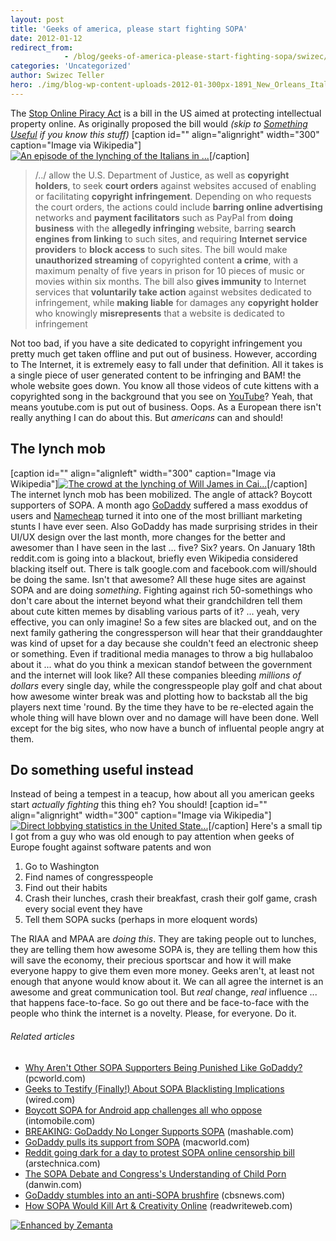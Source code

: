 ```yaml
---
layout: post
title: 'Geeks of america, please start fighting SOPA'
date: 2012-01-12
redirect_from: 
            - /blog/geeks-of-america-please-start-fighting-sopa/swizec/3426
categories: 'Uncategorized'
author: Swizec Teller
hero: ./img/blog-wp-content-uploads-2012-01-300px-1891_New_Orleans_Italian_lynching5.jpg
---
```

The [Stop Online Piracy Act](http://en.wikipedia.org/wiki/SOPA) is a bill in the US aimed at protecting intellectual property online. As originally proposed the bill would _(skip to [Something Useful](#something_useful) if you know this stuff)_ \[caption id="" align="alignright" width="300" caption="Image via Wikipedia"][![An episode of the lynching of the Italians in ...](./img/blog-wp-content-uploads-2012-01-300px-1891_New_Orleans_Italian_lynching5.jpg "An episode of the lynching of the Italians in ...")](http://commons.wikipedia.org/wiki/File:1891_New_Orleans_Italian_lynching.jpg)\[/caption]

> /../ allow the U.S. Department of Justice, as well as **copyright holders**, to seek **court orders** against websites accused of enabling or facilitating **copyright infringement**. Depending on who requests the court orders, the actions could include **barring online advertising** networks and **payment facilitators** such as PayPal from **doing business** with the **allegedly infringing** website, barring **search engines from linking** to such sites, and requiring **Internet service providers** to **block access** to such sites. The bill would make **unauthorized streaming** of copyrighted content **a crime**, with a maximum penalty of five years in prison for 10 pieces of music or movies within six months. The bill also **gives immunity** to Internet services that **voluntarily take action** against websites dedicated to infringement, while **making liable** for damages any **copyright holder** who knowingly **misrepresents** that a website is dedicated to infringement

Not too bad, if you have a site dedicated to copyright infringement you pretty much get taken offline and put out of business. However, according to The Internet, it is extremely easy to fall under that definition. All it takes is a single piece of user generated content to be infringing and BAM! the whole website goes down. You know all those videos of cute kittens with a copyrighted song in the background that you see on [YouTube](http://www.youtube.com/ "YouTube")? Yeah, that means youtube.com is put out of business. Oops. As a European there isn't really anything I can do about this. But _americans_ can and should!

## The lynch mob

\[caption id="" align="alignleft" width="300" caption="Image via Wikipedia"][![The crowd at the lynching of Will James in Cai...](./img/blog-wp-content-uploads-2012-01-300px-WillJamesMob4.gif "The crowd at the lynching of Will James in Cai...")](http://en.wikipedia.org/wiki/File:WillJamesMob.gif)\[/caption] The internet lynch mob has been mobilized. The angle of attack? Boycott supporters of SOPA. A month ago [GoDaddy](http://www.godaddy.com/ "Go Daddy") suffered a mass exoddus of users and [Namecheap](http://www.namecheap.com/ "Namecheap") turned it into one of the most brilliant marketing stunts I have ever seen. Also GoDaddy has made surprising strides in their UI/UX design over the last month, more changes for the better and awesomer than I have seen in the last ... five? Six? years. On January 18th reddit.com is going into a blackout, briefly even Wikipedia considered blacking itself out. There is talk google.com and facebook.com will/should be doing the same. Isn't that awesome? All these huge sites are against SOPA and are doing _something_. Fighting against rich 50-somethings who don't care about the internet beyond what their grandchildren tell them about cute kitten memes by disabling various parts of it? ... yeah, very effective, you can only imagine! So a few sites are blacked out, and on the next family gathering the congressperson will hear that their granddaughter was kind of upset for a day because she couldn't feed an electronic sheep or something. Even if traditional media manages to throw a big hullabaloo about it ... what do you think a mexican standof between the government and the internet will look like? All these companies bleeding _millions of dollars_ every single day, while the congresspeople play golf and chat about how awesome winter break was and plotting how to backstab all the big players next time 'round. By the time they have to be re-elected again the whole thing will have blown over and no damage will have been done. Well except for the big sites, who now have a bunch of influental people angry at them. [](<>)

## Do something useful instead

Instead of being a tempest in a teacup, how about all you american geeks start _actually fighting_ this thing eh? You should! \[caption id="" align="alignright" width="300" caption="Image via Wikipedia"][![Direct lobbying statistics in the United State...](./img/blog-wp-content-uploads-2012-01-300px-Lobbying_Data3.png "Direct lobbying statistics in the United State...")](http://en.wikipedia.org/wiki/File:Lobbying_Data.png)\[/caption] Here's a small tip I got from a guy who was old enough to pay attention when geeks of Europe fought against software patents and won

1. Go to Washington
2. Find names of congresspeople
3. Find out their habits
4. Crash their lunches, crash their breakfast, crash their golf game, crash every social event they have
5. Tell them SOPA sucks (perhaps in more eloquent words)

The RIAA and MPAA are _doing this_. They are taking people out to lunches, they are telling them how awesome SOPA is, they are telling them how this will save the economy, their precious sportscar and how it will make everyone happy to give them even more money. Geeks aren't, at least not enough that anyone would know about it. We can all agree the internet is an awesome and great communication tool. But _real_ change, _real_ influence ... that happens face-to-face. So go out there and be face-to-face with the people who think the internet is a novelty. Please, for everyone. Do it.

###### Related articles

- [Why Aren't Other SOPA Supporters Being Punished Like GoDaddy?](https://www.pcworld.com/article/247037/why_arent_other_sopa_supporters_being_punished_like_godaddy.html) (pcworld.com)
- [Geeks to Testify (Finally!) About SOPA Blacklisting Implications](http://www.wired.com/threatlevel/2012/01/geeks-sopa/) (wired.com)
- [Boycott SOPA for Android app challenges all who oppose](http://www.intomobile.com/2012/01/10/boycott-sopa-for-android-app-challenges-all-who-oppose/) (intomobile.com)
- [BREAKING: GoDaddy No Longer Supports SOPA](http://mashable.com/2011/12/23/breaking-godaddy-no-longer-supports-sopa/) (mashable.com)
- [GoDaddy pulls its support from SOPA](http://www.macworld.com/article/164512/2011/12/godaddy_pulls_its_support_from_sopa.html) (macworld.com)
- [Reddit going dark for a day to protest SOPA online censorship bill](http://arstechnica.com/tech-policy/news/2012/01/reddit-going-dark-for-a-day-to-protest-sopa-online-censorship-bill.ars) (arstechnica.com)
- [The SOPA Debate and Congress's Understanding of Child Porn](http://danwin.com/2012/01/the-sopa-debate-and-how-its-affected-by-congresss-understanding-of-child-porn/) (danwin.com)
- [GoDaddy stumbles into an anti-SOPA brushfire](http://r.zemanta.com/?u=http%3A//www.cbsnews.com/8301-205_162-57348677/godaddy-stumbles-into-an-anti-sopa-brushfire/&a=68314600&rid=c0333579-3c54-45c4-afb8-e207bf955e27&e=f8ac8c34d79d8415718f2c5c986a6d9b) (cbsnews.com)
- [How SOPA Would Kill Art & Creativity Online](http://www.readwriteweb.com/archives/how_sopa_would_kill_art_creativity_online.php) (readwriteweb.com)

[![Enhanced by Zemanta](http://img.zemanta.com/zemified_e.png?x-id=c0333579-3c54-45c4-afb8-e207bf955e27)](http://www.zemanta.com/ "Enhanced by Zemanta")